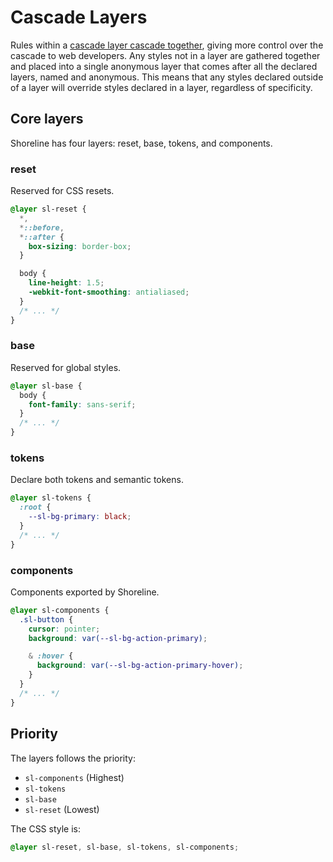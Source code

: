 # Cascade Layers

Rules within a [cascade layer cascade together](<(https://developer.mozilla.org/en-US/docs/Web/CSS/@layer)>), giving more control over the cascade to web developers. Any styles not in a layer are gathered together and placed into a single anonymous layer that comes after all the declared layers, named and anonymous. This means that any styles declared outside of a layer will override styles declared in a layer, regardless of specificity.

## Core layers

Shoreline has four layers: reset, base, tokens, and components.

### reset

Reserved for CSS resets.

```css
@layer sl-reset {
  *,
  *::before,
  *::after {
    box-sizing: border-box;
  }

  body {
    line-height: 1.5;
    -webkit-font-smoothing: antialiased;
  }
  /* ... */
}
```

### base

Reserved for global styles.

```css
@layer sl-base {
  body {
    font-family: sans-serif;
  }
  /* ... */
}
```

### tokens

Declare both tokens and semantic tokens.

```css
@layer sl-tokens {
  :root {
    --sl-bg-primary: black;
  }
  /* ... */
}
```

### components

Components exported by Shoreline.

```css
@layer sl-components {
  .sl-button {
    cursor: pointer;
    background: var(--sl-bg-action-primary);

    & :hover {
      background: var(--sl-bg-action-primary-hover);
    }
  }
  /* ... */
}
```

## Priority

The layers follows the priority:

- `sl-components` (Highest)
- `sl-tokens`
- `sl-base`
- `sl-reset` (Lowest)

The CSS style is:

```css
@layer sl-reset, sl-base, sl-tokens, sl-components;
```
